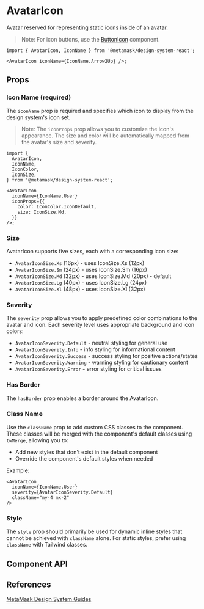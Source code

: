 

# AvatarIcon

Avatar reserved for representing static icons inside of an avatar.

> Note: For icon buttons, use the [ButtonIcon](/docs/react-components-buttonicon--docs) component.

```tsx
import { AvatarIcon, IconName } from '@metamask/design-system-react';

<AvatarIcon iconName={IconName.Arrow2Up} />;
```

<Canvas of={AvatarIconStories.Default} />

## Props

### Icon Name (required)

The `iconName` prop is required and specifies which icon to display from the design system's icon set.

<Canvas of={AvatarIconStories.IconNameStory} />

> Note: The `iconProps` prop allows you to customize the icon's appearance. The size and color will be automatically mapped from the avatar's size and severity.

```tsx
import {
  AvatarIcon,
  IconName,
  IconColor,
  IconSize,
} from '@metamask/design-system-react';

<AvatarIcon
  iconName={IconName.User}
  iconProps={{
    color: IconColor.IconDefault,
    size: IconSize.Md,
  }}
/>;
```

### Size

AvatarIcon supports five sizes, each with a corresponding icon size:

- `AvatarIconSize.Xs` (16px) - uses IconSize.Xs (12px)
- `AvatarIconSize.Sm` (24px) - uses IconSize.Sm (16px)
- `AvatarIconSize.Md` (32px) - uses IconSize.Md (20px) - default
- `AvatarIconSize.Lg` (40px) - uses IconSize.Lg (24px)
- `AvatarIconSize.Xl` (48px) - uses IconSize.Xl (32px)

<Canvas of={AvatarIconStories.Size} />

### Severity

The `severity` prop allows you to apply predefined color combinations to the avatar and icon. Each severity level uses appropriate background and icon colors:

- `AvatarIconSeverity.Default` - neutral styling for general use
- `AvatarIconSeverity.Info` - info styling for informational content
- `AvatarIconSeverity.Success` - success styling for positive actions/states
- `AvatarIconSeverity.Warning` - warning styling for cautionary content
- `AvatarIconSeverity.Error` - error styling for critical issues

<Canvas of={AvatarIconStories.Severity} />

### Has Border

The `hasBorder` prop enables a border around the AvatarIcon.

<Canvas of={AvatarIconStories.HasBorder} />

### Class Name

Use the `className` prop to add custom CSS classes to the component. These classes will be merged with the component's default
classes using `twMerge`, allowing you to:

- Add new styles that don't exist in the default component
- Override the component's default styles when needed

Example:

```tsx
<AvatarIcon
  iconName={IconName.User}
  severity={AvatarIconSeverity.Default}
  className="my-4 mx-2"
/>
```

### Style

The `style` prop should primarily be used for dynamic inline styles that cannot be achieved with `className` alone. For static styles, prefer using `className` with Tailwind classes.

## Component API

<Controls of={AvatarIconStories.Default} />

## References

[MetaMask Design System Guides](https://www.notion.so/MetaMask-Design-System-Guides-Design-f86ecc914d6b4eb6873a122b83c12940)
